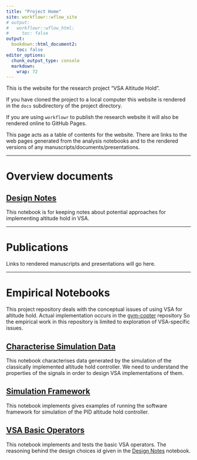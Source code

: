 ```yaml
---
title: "Project Home"
site: workflowr::wflow_site
# output:
#   workflowr::wflow_html:
#     toc: false
output:
  bookdown::html_document2:
    toc: false
editor_options:
  chunk_output_type: console
  markdown: 
    wrap: 72
---
```


This is the website for the research project "VSA Altitude Hold".

If you have cloned the project to a local computer this website is
rendered in the `docs` subdirectory of the project directory.

If you are using `workflowr` to publish the research website it will
also be rendered online to GitHub Pages.

This page acts as a table of contents for the website. There are links
to the web pages generated from the analysis notebooks and to the
rendered versions of any manuscripts/documents/presentations.

------------------------------------------------------------------------

# Overview documents {.unnumbered}

## [Design Notes](design_notes.html) {.unnumbered}

This notebook is for keeping notes about potential approaches for
implementing altitude hold in VSA.

------------------------------------------------------------------------

# Publications {.unnumbered}

Links to rendered manuscripts and presentations will go here.

------------------------------------------------------------------------

# Empirical Notebooks {.unnumbered}

This project repository deals with the conceptual issues of using VSA
for altitude hold. Actual implementation occurs in the
[gym-copter](https://github.com/simondlevy/gym-copter) repository So the
empirical work in this repository is limited to exploration of
VSA-specific issues.

## [Characterise Simulation Data](characterise_data.html) {.unnumbered}

This notebook characterises data generated by the simulation of the
classically implemented altitude hold controller. We need to understand
the properties of the signals in order to design VSA implementations of
them.

## [Simulation Framework](simulation_framework.html) {.unnumbered}

This notebook implements gives examples of running the software framework
for simulation of the PID altitude hold controller.

## [VSA Basic Operators](vsa_basic_operators.html) {.unnumbered}

This notebook implements and tests the basic VSA operators. The reasoning
behind the design choices id given in the [Design
Notes](design_notes.html) notebook.
